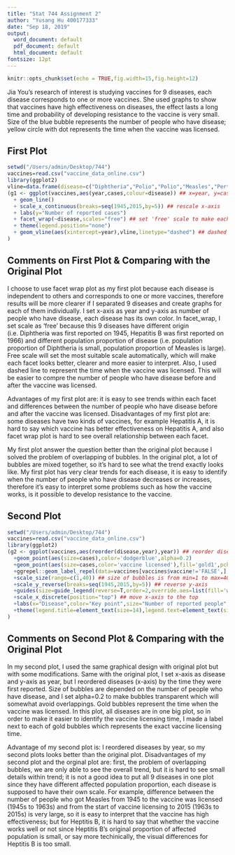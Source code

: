 ---
title: "Stat 744 Assignment 2"
author: "Yusang Hu 400177333"
date: "Sep 18, 2019"
output:
  word_document: default
  pdf_document: default
  html_document: default
fontsize: 12pt
---

```{r setup, include=FALSE}
knitr::opts_chunk$set(echo = TRUE,fig.width=15,fig.height=12)
```


Jia You's research of interest is studying vaccines for 9 diseases, each disease corresponds to one or more vaccines. She used graphs to show that vaccines have high effectiveness on diseases, the effect lasts a long time and probability of developing resistance to the vaccine is very small. Size of the blue bubble represents the number of people who have disease; yellow circle with dot represents the time when the vaccine was licensed.

## First Plot

```{r vaccines}
setwd("/Users/admin/Desktop/744")
vaccines=read.csv("vaccine_data_online.csv")
library(ggplot2)
vline=data.frame(disease=c("Diphtheria","Polio","Polio","Measles","Pertussis","Hepatitis A","Hepatitis A","Hepatitis B","Hepatitis B","Mumps","Rubella","Chickenpox"),year=c(1947,1955,1961,1963,1949,1995,2005,1981,1991,1967,1969,1995))
(g1 <- ggplot(vaccines,aes(year,cases,colour=disease)) ## x=year, y=cases, each color represents a disease
  + geom_line()
  + scale_x_continuous(breaks=seq(1945,2015,by=5)) ## rescale x-axis
  + labs(y="Number of reported cases")
  + facet_wrap(~disease,scales="free") ## set 'free' scale to make each facet looks better
  + theme(legend.position="none")
  + geom_vline(aes(xintercept=year),vline,linetype="dashed") ## dashed line represents the time of vaccine was licensed
)

```

## Comments on First Plot & Comparing with the Original Plot
I choose to use facet wrap plot as my first plot because each disease is independent to others and corresponds to one or more vaccines, therefore results will be more clearer if I separated 9 diseases and create graphs for each of them individually. I set x-axis as year and y-axis as number of people who have disease, each disease has its own color. In facet_wrap, I set scale as 'free' because this 9 diseases have different origin (i.e. Diphtheria was first reported on 1945, Hepatitis B was first reported on 1966) and different population proportion of disease (i.e. population proportion of Diphtheria is small, population proportion of Measles is large). Free scale will set the most suitable scale automatically, which will make each facet looks better, clearer and more easier to interpret. Also, I used dashed line to represent the time when the vaccine was licensed. This will be easier to compre the number of people who have disease before and after the vaccine was licensed. 

Advantages of my first plot are: it is easy to see trends within each facet and differences between the number of people who have disease before and after the vaccine was licensed. Disadvantages of my first plot are: some diseases have two kinds of vaccines, for example Hepatitis A, it is hard to say which vaccine has better effectiveness on Hepatitis A, and also facet wrap plot is hard to see overall relationship between each facet.

My first plot answer the question better than the original plot because I solved the problem of overlapping of bubbles. In the original plot, a lot of bubbles are mixed together, so it's hard to see what the trend exactly looks like. My first plot has very clear trends for each disease, it is easy to identify when the number of people who have disease decreases or increases, therefore it's easy to interpret some problems such as how the vaccine works, is it possible to develop resistance to the vaccine.

## Second Plot


```{r pressure, echo=FALSE}
setwd("/Users/admin/Desktop/744")
vaccines=read.csv("vaccine_data_online.csv")
library(ggplot2)
(g2 <- ggplot(vaccines,aes(reorder(disease,year),year)) ## reorder diseases by the time they were first reported
  +geom_point(aes(size=cases),color='dodgerblue',alpha=0.2)
  +geom_point(aes(size=cases,color='vaccine licensed'),fill='gold1',pch=21,alpha=0.4,data=vaccines[vaccines$vaccine!='FALSE',])
  +ggrepel::geom_label_repel(data=vaccines[vaccines$vaccine!='FALSE',],aes(label=c("1947",'1949','1955','1961','1963','1967','1969','1981','1991','1995','1995','2005')))
  +scale_size(range=c(1,40)) ## size of bubbles is from min=1 to max=40
  +scale_y_reverse(breaks=seq(1945,2015,by=5)) ## reverse y-axis
  +guides(size=guide_legend(reverse=T,order=2,override.aes=list(fill='white')),color=guide_legend(order=1,override.aes=list(fill='gold1',size=15))) ## rearrange two legends' order and positions
  +scale_x_discrete(position="top") ## move x-axis to the top
  +labs(x="Disease",color="Key point",size="Number of reported people",shape="Key point")## rename labels
  +theme(legend.title=element_text(size=14),legend.text=element_text(size=14))
)
```

## Comments on Second Plot & Comparing with the Original Plot
In my second plot, I used the same graphical design with original plot but with some modifications. Same with the original plot, I set x-axis as disease and y-axis as year, but I reordered diseases (x-axis) by the time they were first reported. Size of bubbles are depended on the number of people who have disease, and I set alpha=0.2 to make bubbles transparent which will somewhat avoid overlappings. Gold bubbles represent the time when the vaccine was licensed. In this plot, all diseases are in one big plot, so in order to make it easier to identify the vaccine licensing time, I made a label next to each of gold bubbles which represents the exact vaccine licensing time.

Advantage of my second plot is: I reordered diseases by year, so my second plots looks better than the original plot. Disadvantages of my second plot and the orginal plot are: first, the problem of overlapping bubbles, we are only able to see the overall trend, but it is hard to see small details within trend; it is not a good idea to put all 9 diseases in one plot since they have different affected population proportion, each disease is supposed to have their own scale. For example, difference between the number of people who got Measles from 1945 to the vaccine was licensed (1945s to 1963s) and from the start of vaccine licensing to 2015 (1963s to 2015s) is very large, so it is easy to interpret that the vaccine has high effectiveness; but for Heptitis B, it is hard to say that whether the vaccine works well or not since Heptitis B's original proportion of affected population is small, or say more techinically, the visual differences for Heptitis B is too small.
